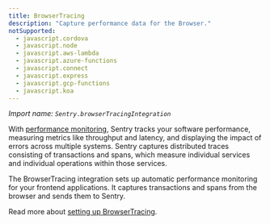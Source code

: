 ```yaml
---
title: BrowserTracing
description: "Capture performance data for the Browser."
notSupported:
  - javascript.cordova
  - javascript.node
  - javascript.aws-lambda
  - javascript.azure-functions
  - javascript.connect
  - javascript.express
  - javascript.gcp-functions
  - javascript.koa
---
```


_Import name: `Sentry.browserTracingIntegration`_

With [performance monitoring](/product/performance/), Sentry tracks your software performance, measuring metrics like throughput and latency, and displaying the impact of errors across multiple systems. Sentry captures distributed traces consisting of transactions and spans, which measure individual services and individual operations within those services.

The BrowserTracing integration sets up automatic performance monitoring for your frontend applications. It captures transactions and spans from the browser and sends them to Sentry.

Read more about [setting up BrowserTracing](./../../../performance/).
